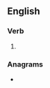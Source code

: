 ==English==

===Verb===
{{head|en|verb form}}

# {{en-past of|translocate}}

===Anagrams===
* {{anagrams|en|a=aacdelnorstt|transcolated}}